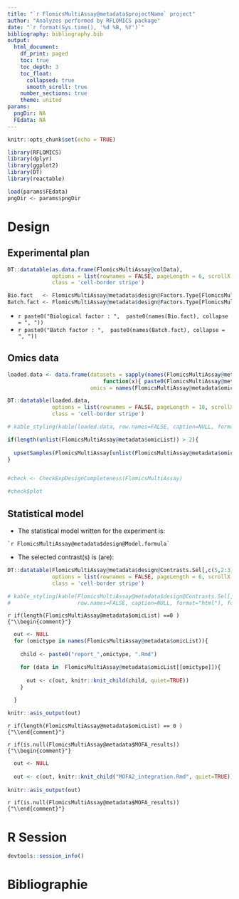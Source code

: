 ```yaml
---
title: "`r FlomicsMultiAssay@metadata$projectName` project"
author: "Analyzes performed by RFLOMICS package"
date: "`r format(Sys.time(), '%d %B, %Y')`"
bibliography: bibliography.bib
output: 
  html_document:
    df_print: paged
    toc: true
    toc_depth: 3
    toc_float:
      collapsed: true
      smooth_scroll: true
    number_sections: true
    theme: united
params: 
  pngDir: NA
  FEdata: NA
---
```



```r
knitr::opts_chunk$set(echo = TRUE)

```

```r

library(RFLOMICS)
library(dplyr)
library(ggplot2)
library(DT)
library(reactable)

```


```r

load(params$FEdata)
pngDir <- params$pngDir

```

# Design
## Experimental plan

<!-- ## Sample sheet overview -->

```r

DT::datatable(as.data.frame(FlomicsMultiAssay@colData), 
              options = list(rownames = FALSE, pageLength = 6, scrollX = T, dom = 'tip'),
              class = 'cell-border stripe')

```


```r

Bio.fact   <- FlomicsMultiAssay@metadata$design@Factors.Type[FlomicsMultiAssay@metadata$design@Factors.Type == "Bio"]
Batch.fact <- FlomicsMultiAssay@metadata$design@Factors.Type[FlomicsMultiAssay@metadata$design@Factors.Type == "batch"]

```

* `r paste0("Biological factor : ",  paste0(names(Bio.fact), collapse = ", "))`
* `r paste0("Batch factor : ",  paste0(names(Batch.fact), collapse = ", "))`

## Omics data

```r

loaded.data <- data.frame(datasets = sapply(names(FlomicsMultiAssay@metadata$omicList), 
                              function(x){ paste0(FlomicsMultiAssay@metadata$omicList[[x]], collapse = ", ") }), 
                          omics = names(FlomicsMultiAssay@metadata$omicList)) %>% as.data.table()

DT::datatable(loaded.data, 
              options = list(rownames = FALSE, pageLength = 10, scrollX = T, dom = 'tip'),
              class = 'cell-border stripe')

# kable_styling(kable(loaded.data, row.names=FALSE, caption=NULL, format="html"), font_size=12,full_width = F, position = "left")

```


```r


if(length(unlist(FlomicsMultiAssay@metadata$omicList)) > 2){
  
  upsetSamples(FlomicsMultiAssay[unlist(FlomicsMultiAssay@metadata$omicList),])
}


#check <- CheckExpDesignCompleteness(FlomicsMultiAssay)

#check$plot
```

## Statistical model

* The statistical model written for the experiment is:  

```
`r FlomicsMultiAssay@metadata$design@Model.formula`
```

* The selected contrast(s) is (are):

```r

DT::datatable(FlomicsMultiAssay@metadata$design@Contrasts.Sel[,c(5,2:3)], 
              options = list(rownames = FALSE, pageLength = 6, scrollX = T, dom = 'tip'),
              class = 'cell-border stripe')

# kable_styling(kable(FlomicsMultiAssay@metadata$design@Contrasts.Sel[,c(5,2:3)], 
#                     row.names=FALSE, caption=NULL, format="html"), font_size=12,full_width = F, position = "left")
```




`r if(length(FlomicsMultiAssay@metadata$omicList) ==0 ) {"\\begin{comment}"}`

```r

  out <- NULL
  for (omictype in names(FlomicsMultiAssay@metadata$omicList)){ 
    
    child <- paste0("report_",omictype, ".Rmd")

    for (data in  FlomicsMultiAssay@metadata$omicList[[omictype]]){
      
      out <- c(out, knitr::knit_child(child, quiet=TRUE))  
    }
    
  }

knitr::asis_output(out)

```

`r if(length(FlomicsMultiAssay@metadata$omicList) == 0 ) {"\\end{comment}"}`


`r if(is.null(FlomicsMultiAssay@metadata$MOFA_results)) {"\\begin{comment}"}`

```r

  out <- NULL
  
  out <- c(out, knitr::knit_child("MOFA2_integration.Rmd", quiet=TRUE))
    
knitr::asis_output(out)

```

`r if(is.null(FlomicsMultiAssay@metadata$MOFA_results))  {"\\end{comment}"}`



# R Session

```r
devtools::session_info()
```


# Bibliographie


